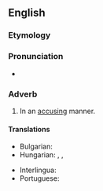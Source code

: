 ==English==

===Etymology===
{{suffix|en|accusing|ly}}

===Pronunciation===
* {{a|US}} {{IPA|/ə.ˈkju.zɪŋ.li/|lang=en}}

===Adverb===
{{en-adv}}

# In an [[accusing]] manner.

====Translations====
{{trans-top|in an accusing manner}}
* Bulgarian: {{t+|bg|укорително}}
* Hungarian: {{t|hu|vádlóan}}, {{t|hu|vádolva}}, {{t|hu|szemrehányóan}}
{{trans-mid}}
* Interlingua: {{t|ia|accusativemente}}
* Portuguese: {{t|pt|acusadoramente}}
{{trans-bottom}}